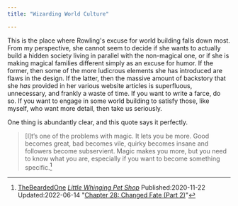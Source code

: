 ```yaml
---
title: "Wizarding World Culture"

---
```


This is the place where Rowling's excuse for world building falls down
most. From my perspective, she cannot seem to decide if she wants to
actually build a hidden society living in parallel with the non-magical
one, or if she is making magical families different simply as an excuse
for humor.  If the former, then some of the more ludicrous elements she
has introduced are flaws in the design. If the latter, then the massive
amount of backstory that she *has* provided in her various website
articles is superfluous, unnecessary, and frankly a waste of time.  If
you want to write a farce, do so.  If you want to engage in some world
building to satisfy those, like myself, who want more detail, then take
us seriously.

One thing is abundantly clear, and this quote says it perfectly.

> [I]t’s one of the problems with magic. It lets you be more. Good
> becomes great, bad becomes vile, quirky becomes insane and followers
> become subservient. Magic makes you more, but you need to know what
> you are, especially if you want to become something specific.[^231006-1]


[^231006-1]: [TheBeardedOne](https://archiveofourown.org/users/TheBeardedOne/pseuds/TheBeardedOne)
   _[Little Whinging Pet Shop]_ Published:2020-11-22 Updated:2022-06-14
   "[Chapter 28: Changed Fate (Part 2)](https://archiveofourown.org/works/27669059/chapters/99237300)"
   
[Little Whinging Pet Shop]: https://archiveofourown.org/works/27669059
